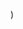 
  <YouTubeLayout
    courseName="Scary Maze"
    lessonName="If 'level = 1' load backdrop 1"
    path={useRouter().pathname}
    showPrev
    showNext
    videoId="zVMiDW_7zM0"
  />
)
